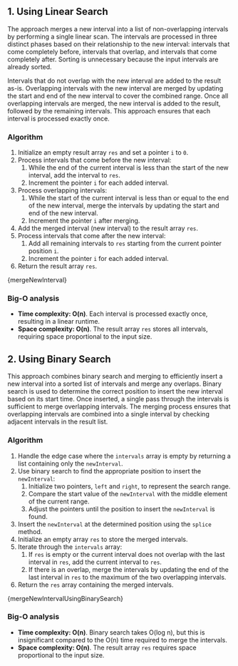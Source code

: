 

## 1. Using Linear Search

The approach merges a new interval into a list of non-overlapping intervals by performing a single linear scan. The intervals are processed in three distinct phases based on their relationship to the new interval: intervals that come completely before, intervals that overlap, and intervals that come completely after. Sorting is unnecessary because the input intervals are already sorted.

Intervals that do not overlap with the new interval are added to the result as-is. Overlapping intervals with the new interval are merged by updating the start and end of the new interval to cover the combined range. Once all overlapping intervals are merged, the new interval is added to the result, followed by the remaining intervals. This approach ensures that each interval is processed exactly once.

### Algorithm

1. Initialize an empty result array `res` and set a pointer `i` to `0`.
2. Process intervals that come before the new interval:
   1. While the end of the current interval is less than the start of the new interval, add the interval to `res`.
   2. Increment the pointer `i` for each added interval.
3. Process overlapping intervals:
   1. While the start of the current interval is less than or equal to the end of the new interval, merge the intervals by updating the start and end of the new interval.
   2. Increment the pointer `i` after merging.
4. Add the merged interval (new interval) to the result array `res`.
5. Process intervals that come after the new interval:
   1. Add all remaining intervals to `res` starting from the current pointer position `i`.
   2. Increment the pointer `i` for each added interval.
6. Return the result array `res`.

<MDXCodeBlock>{mergeNewInterval}</MDXCodeBlock>

### Big-O analysis

- **Time complexity: O(n)**. Each interval is processed exactly once, resulting in a linear runtime.
- **Space complexity: O(n)**. The result array `res` stores all intervals, requiring space proportional to the input size.

## 2. Using Binary Search

This approach combines binary search and merging to efficiently insert a new interval into a sorted list of intervals and merge any overlaps. Binary search is used to determine the correct position to insert the new interval based on its start time. Once inserted, a single pass through the intervals is sufficient to merge overlapping intervals. The merging process ensures that overlapping intervals are combined into a single interval by checking adjacent intervals in the result list.

### Algorithm

1. Handle the edge case where the `intervals` array is empty by returning a list containing only the `newInterval`.
2. Use binary search to find the appropriate position to insert the `newInterval`:
   1. Initialize two pointers, `left` and `right`, to represent the search range.
   2. Compare the start value of the `newInterval` with the middle element of the current range.
   3. Adjust the pointers until the position to insert the `newInterval` is found.
3. Insert the `newInterval` at the determined position using the `splice` method.
4. Initialize an empty array `res` to store the merged intervals.
5. Iterate through the `intervals` array:
   1. If `res` is empty or the current interval does not overlap with the last interval in `res`, add the current interval to `res`.
   2. If there is an overlap, merge the intervals by updating the end of the last interval in `res` to the maximum of the two overlapping intervals.
6. Return the `res` array containing the merged intervals.

<MDXCodeBlock>{mergeNewIntervalUsingBinarySearch}</MDXCodeBlock>

### Big-O analysis

- **Time complexity: O(n)**. Binary search takes O(log n), but this is insignificant compared to the O(n) time required to merge the intervals.
- **Space complexity: O(n)**. The result array `res` requires space proportional to the input size.
